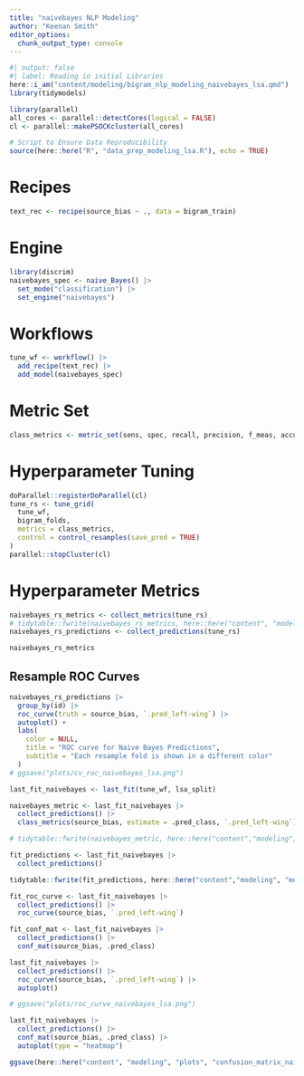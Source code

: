 ---
title: "naivebayes NLP Modeling"
author: "Keenan Smith"
editor_options: 
  chunk_output_type: console
---

```{r}
#| output: false
#| label: Reading in initial Libraries
here::i_am("content/modeling/bigram_nlp_modeling_naivebayes_lsa.qmd")
library(tidymodels)

library(parallel)
all_cores <- parallel::detectCores(logical = FALSE)
cl <- parallel::makePSOCKcluster(all_cores)

# Script to Ensure Data Reproducibility
source(here::here("R", "data_prep_modeling_lsa.R"), echo = TRUE)
```

# Recipes

```{r}
text_rec <- recipe(source_bias ~ ., data = bigram_train)
```

# Engine

```{r}
library(discrim)
naivebayes_spec <- naive_Bayes() |>
  set_mode("classification") |>
  set_engine("naivebayes")
```

# Workflows

```{r}
tune_wf <- workflow() |>
  add_recipe(text_rec) |>
  add_model(naivebayes_spec)
```

# Metric Set

```{r}
class_metrics <- metric_set(sens, spec, recall, precision, f_meas, accuracy, roc_auc, pr_auc)
```

# Hyperparameter Tuning

```{r}
doParallel::registerDoParallel(cl)
tune_rs <- tune_grid(
  tune_wf,
  bigram_folds,
  metrics = class_metrics,
  control = control_resamples(save_pred = TRUE)
)
parallel::stopCluster(cl)
```

# Hyperparameter Metrics

```{r}
naivebayes_rs_metrics <- collect_metrics(tune_rs)
# tidytable::fwrite(naivebayes_rs_metrics, here::here("content", "modeling", "model_results", "naivebayes_rs_metrics_lsa_bigrams.csv"))
naivebayes_rs_predictions <- collect_predictions(tune_rs)

naivebayes_rs_metrics
```

## Resample ROC Curves

```{r}
naivebayes_rs_predictions |>
  group_by(id) |>
  roc_curve(truth = source_bias, `.pred_left-wing`) |>
  autoplot() +
  labs( 
    color = NULL,
    title = "ROC curve for Naive Bayes Predictions",
    subtitle = "Each resample fold is shown in a different color"
  )
# ggsave("plots/cv_roc_naivebayes_lsa.png")
```


```{r}
last_fit_naivebayes <- last_fit(tune_wf, lsa_split)

naivebayes_metric <- last_fit_naivebayes |>
  collect_predictions() |>
  class_metrics(source_bias, estimate = .pred_class, `.pred_left-wing`)

# tidytable::fwrite(naivebayes_metric, here::here("content","modeling", "model_results", "naivebayes_test_metrics_lsa.csv"))

fit_predictions <- last_fit_naivebayes |>
  collect_predictions()

tidytable::fwrite(fit_predictions, here::here("content","modeling", "model_results", "naivebayes_test_predictions_lsa.csv"))

fit_roc_curve <- last_fit_naivebayes |>
  collect_predictions() |>
  roc_curve(source_bias, `.pred_left-wing`)

fit_conf_mat <- last_fit_naivebayes |>
  collect_predictions() |>
  conf_mat(source_bias, .pred_class)

last_fit_naivebayes |>
  collect_predictions() |>
  roc_curve(source_bias, `.pred_left-wing`) |>
  autoplot()

# ggsave("plots/roc_curve_naivebayes_lsa.png")

last_fit_naivebayes |>
  collect_predictions() |>
  conf_mat(source_bias, .pred_class) |>
  autoplot(type = "heatmap")

ggsave(here::here("content", "modeling", "plots", "confusion_matrix_naivebayes_lsa.png"))
```

